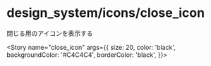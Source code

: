 
<Meta title="design_system/icons" component={CloseIcon} />

# design_system/icons/close_icon

閉じる用のアイコンを表示する

<Story
  name="close_icon"
  args={{
    size: 20,
    color: 'black',
    backgroundColor: '#C4C4C4',
    borderColor: 'black',
  }}></Story>

<Source>
  <CloseIcon />
</Source>

<Props story="close_icon" />
